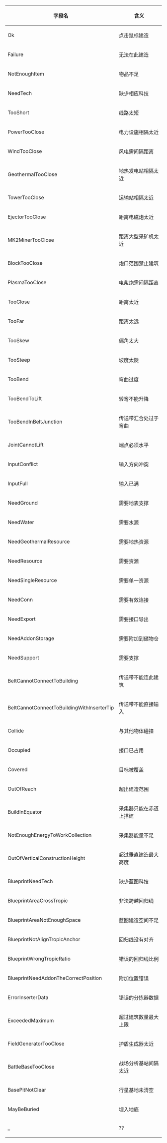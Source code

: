 {{提示
|黄色
|游戏版本: 0.10.30.23430
}}

{|class="wikitable wikitable-dsp"
!字段名!!含义
|-
|Ok||点击鼠标建造
|-
|Failure||无法在此建造
|-
|NotEnoughItem||物品不足
|-
|NeedTech||缺少相应科技
|-
|TooShort||线路太短
|-
|PowerTooClose||电力设施相隔太近
|-
|WindTooClose||风电需间隔距离
|-
|GeothermalTooClose||地热发电站相隔太近
|-
|TowerTooClose||运输站相隔太近
|-
|EjectorTooClose||距离电磁炮太近
|-
|MK2MinerTooClose||距离大型采矿机太近
|-
|BlockTooClose||炮口范围禁止建筑
|-
|PlasmaTooClose||电浆炮需间隔距离
|-
|TooClose||距离太近
|-
|TooFar||距离太远
|-
|TooSkew||偏角太大
|-
|TooSteep||坡度太陡
|-
|TooBend||弯曲过度
|-
|TooBendToLift||转弯不能升降
|-
|TooBendInBeltJunction||传送带汇合处过于弯曲
|-
|JointCannotLift||端点必须水平
|-
|InputConflict||输入方向冲突
|-
|InputFull||输入已满
|-
|NeedGround||需要地表支撑
|-
|NeedWater||需要水源
|-
|NeedGeothermalResource||需要地热资源
|-
|NeedResource||需要资源
|-
|NeedSingleResource||需要单一资源
|-
|NeedConn||需要有效连接
|-
|NeedExport||需要接口导出
|-
|NeedAddonStorage||需要附加到储物仓
|-
|NeedSupport||需要支撑
|-
|BeltCannotConnectToBuilding||传送带不能连此建筑
|-
|BeltCannotConnectToBuildingWithInserterTip||传送带不能直接输入
|-
|Collide||与其他物体碰撞
|-
|Occupied||接口已占用
|-
|Covered||目标被覆盖
|-
|OutOfReach||超出建造范围
|-
|BuildInEquator||采集器只能在赤道上搭建
|-
|NotEnoughEnergyToWorkCollection||采集器能量不足
|-
|OutOfVerticalConstructionHeight||超过垂直建造最大高度
|-
|BlueprintNeedTech||缺少蓝图科技
|-
|BlueprintAreaCrossTropic||非法跨越回归线
|-
|BlueprintAreaNotEnoughSpace||蓝图建造空间不足
|-
|BlueprintNotAlignTropicAnchor||回归线没有对齐
|-
|BlueprintWrongTropicRatio||错误的回归线比例
|-
|BlueprintNeedAddonTheCorrectPosition||附加位置错误
|-
|ErrorInserterData||错误的分拣器数据
|-
|ExceededMaximum||超过建筑数量最大上限
|-
|FieldGeneratorTooClose||护盾生成器太近
|-
|BattleBaseTooClose||战场分析基站间隔太近
|-
|BasePitNotClear||行星基地未清空
|-
|MayBeBuried||埋入地底
|-
|_||??
|}